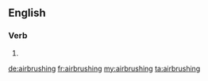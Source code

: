 ==English==

===Verb===
{{head|en}}

# {{present participle of|airbrush}}

[[de:airbrushing]]
[[fr:airbrushing]]
[[my:airbrushing]]
[[ta:airbrushing]]
